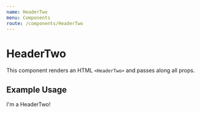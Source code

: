 ```yaml
---
name: HeaderTwo
menu: Components
route: /components/HeaderTwo
---
```



# HeaderTwo

This component renders an HTML `<HeaderTwo>` and passes along all props.

<Props of={HeaderTwo} />

## Example Usage

<Playground>
	<HeaderTwo>I'm a HeaderTwo!</HeaderTwo>
</Playground>
